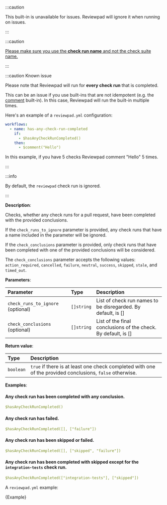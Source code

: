 
:::caution

This built-in is unavailable for issues. Reviewpad will ignore it when running on issues.

:::

:::caution

[Please make sure you use the **check run name** and not the check suite name.](/troubleshooting#use-check-run-name)

:::

:::caution Known issue

Please note that Reviewpad will run for **every check run** that is completed.

This can be an issue if you use built-ins that are not idempotent (e.g. the [comment](/guides/built-ins#comment) built-in).
In this case, Reviewpad will run the built-in multiple times.

Here's an example of a `reviewpad.yml` configuration:

```yml
workflows:
  - name: has-any-check-run-completed
    if:
      - $hasAnyCheckRunCompleted()
    then:
      - $comment("Hello")
```

In this example, if you have 5 checks Reviewpad comment "Hello" 5 times.

:::

:::info

By default, the `reviewpad` check run is ignored.

:::

**Description**:

Checks, whether any check runs for a pull request, have been completed with the provided conclusions.

If the `check_runs_to_ignore` parameter is provided, any check runs that have a name included in the parameter will be ignored.

If the `check_conclusions` parameter is provided, only check runs that have been completed with one of the provided conclusions will be considered.

The `check_conclusions` parameter accepts the following values: `action_required`, `cancelled`, `failure`, `neutral`, `success`, `skipped`, `stale`, and `timed_out`.

**Parameters**:

| Parameter                         | Type       | Description                                                   |
| :---------------------------------| :--------- | :-------------------------------------------------------------|
| `check_runs_to_ignore` (optional) | `[]string` | List of check run names to be disregarded. By default, is []  |
| `check_conclusions` (optional)    | `[]string` | List of the final conclusions of the check. By default, is [] |

**Return value**:

| Type       | Description                                                                                              |
| :--------- | :--------------------------------------------------------------------------------------------------------|
| `boolean`  | `true` if there is at least one check completed with one of the provided conclusions, `false` otherwise. |

**Examples**:

#### Any check run has been completed with any conclusion.
```yml
$hasAnyCheckRunCompleted()
```

#### Any check run has failed.
```yml
$hasAnyCheckRunCompleted([], ["failure"])
```

#### Any check run has been skipped or failed.
```yml
$hasAnyCheckRunCompleted([], ["skipped", "failure"])
```

#### Any check run has been completed with skipped except for the `integration-tests` check run.
```yml
$hasAnyCheckRunCompleted(["integration-tests"], ["skipped"])
```

A `reviewpad.yml` example:

<CodeBlock language="yml" title="reviewpad.yml">{Example}</CodeBlock>
